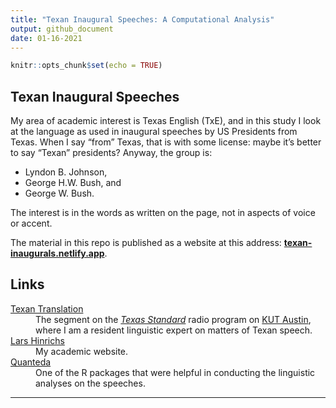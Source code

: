 ```yaml
---
title: "Texan Inaugural Speeches: A Computational Analysis"
output: github_document
date: 01-16-2021
---
```


```r
knitr::opts_chunk$set(echo = TRUE)
```

## Texan Inaugural Speeches

My area of academic interest is Texas English (TxE), and in this study I look at the language as used in inaugural speeches by US Presidents from Texas. When I say "from" Texas, that is with some license: maybe it's better to say "Texan" presidents? Anyway, the group is:

- Lyndon B. Johnson,
- George H.W. Bush, and
- George W. Bush.

The interest is in the words as written on the page, not in aspects of voice or accent.

The material in this repo is published as a website at this address: **[texan-inaugurals.netlify.app](https://texan-inaugurals.netlify.app)**.

## Links

<dl>

<dt><a href="https://www.texasstandard.org/stories/categories/texan-translation/">Texan Translation</a></dt>
<dd>The segment on the <em><a href="www.texasstandard.org">Texas Standard</a></em> radio program on <a href="www.kut.org">KUT Austin</a>, where I am a resident linguistic expert on matters of Texan speech.</dd>

<dt><a href="www.larshinrichs.site">Lars Hinrichs</a>
</dt>
<dd>My academic website.
</dd>

<dt><a href="https://quanteda.io/">Quanteda</a>
</dt>
<dd>One of the R packages that were helpful in conducting the linguistic analyses on the speeches.</dd>

</dl>

<hr>

